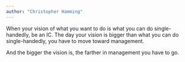 ```yaml
---
author: "Christopher Hamming"
---
```


When your vision of what you want to do is what you can do single-handedly, be an IC. The day your vision is bigger than what you can do single-handedly, you have to move toward management.

And the bigger the vision is, the farther in management you have to go.
